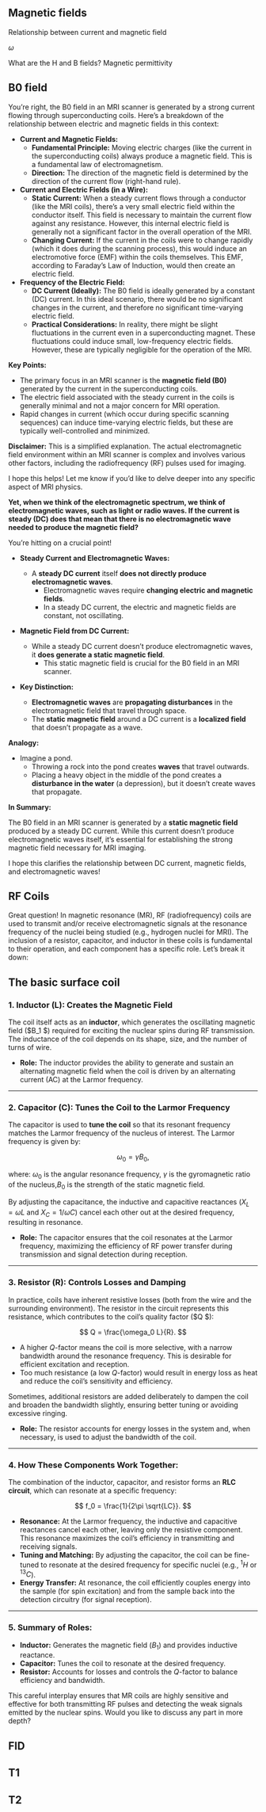 ## Magnetic fields
Relationship between current and magnetic field

$\omega$

What are the H and B fields?  Magnetic permittivity

##  B0 field
You're right, the B0 field in an MRI scanner is generated by a strong current flowing through superconducting coils. Here's a breakdown of the relationship between electric and magnetic fields in this context:

* **Current and Magnetic Fields:**
    * **Fundamental Principle:** Moving electric charges (like the current in the superconducting coils) always produce a magnetic field. This is a fundamental law of electromagnetism. 
    * **Direction:** The direction of the magnetic field is determined by the direction of the current flow (right-hand rule).

* **Current and Electric Fields (in a Wire):**
    * **Static Current:** When a steady current flows through a conductor (like the MRI coils), there's a very small electric field within the conductor itself. This field is necessary to maintain the current flow against any resistance. However, this internal electric field is generally not a significant factor in the overall operation of the MRI.
    * **Changing Current:** If the current in the coils were to change rapidly (which it does during the scanning process), this would induce an electromotive force (EMF) within the coils themselves. This EMF, according to Faraday's Law of Induction, would then create an electric field.

* **Frequency of the Electric Field:**
    * **DC Current (Ideally):** The B0 field is ideally generated by a constant (DC) current. In this ideal scenario, there would be no significant changes in the current, and therefore no significant time-varying electric field. 
    * **Practical Considerations:** In reality, there might be slight fluctuations in the current even in a superconducting magnet. These fluctuations could induce small, low-frequency electric fields. However, these are typically negligible for the operation of the MRI.

**Key Points:**

* The primary focus in an MRI scanner is the **magnetic field (B0)** generated by the current in the superconducting coils.
* The electric field associated with the steady current in the coils is generally minimal and not a major concern for MRI operation.
* Rapid changes in current (which occur during specific scanning sequences) can induce time-varying electric fields, but these are typically well-controlled and minimized.

**Disclaimer:** This is a simplified explanation. The actual electromagnetic field environment within an MRI scanner is complex and involves various other factors, including the radiofrequency (RF) pulses used for imaging.

I hope this helps! Let me know if you'd like to delve deeper into any specific aspect of MRI physics.

**Yet, when we think of the electromagnetic spectrum, we think of electromagnetic waves, such as light or radio waves. If the current is steady (DC) does that mean that there is no electromagnetic wave needed to produce the magnetic field?
**

You're hitting on a crucial point! 

* **Steady Current and Electromagnetic Waves:**

    * A **steady DC current** itself **does not directly produce electromagnetic waves**. 
        * Electromagnetic waves require **changing electric and magnetic fields**. 
        * In a steady DC current, the electric and magnetic fields are constant, not oscillating.

* **Magnetic Field from DC Current:**

    * While a steady DC current doesn't produce electromagnetic waves, it **does generate a static magnetic field**. 
        * This static magnetic field is crucial for the B0 field in an MRI scanner.

* **Key Distinction:**

    * **Electromagnetic waves** are **propagating disturbances** in the electromagnetic field that travel through space. 
    * The **static magnetic field** around a DC current is a **localized field** that doesn't propagate as a wave.

**Analogy:**

* Imagine a pond. 
    * Throwing a rock into the pond creates **waves** that travel outwards. 
    * Placing a heavy object in the middle of the pond creates a **disturbance in the water** (a depression), but it doesn't create waves that propagate.

**In Summary:**

The B0 field in an MRI scanner is generated by a **static magnetic field** produced by a steady DC current. While this current doesn't produce electromagnetic waves itself, it's essential for establishing the strong magnetic field necessary for MRI imaging.

I hope this clarifies the relationship between DC current, magnetic fields, and electromagnetic waves!

## RF Coils

Great question! In magnetic resonance (MR), RF (radiofrequency) coils are used to transmit and/or receive electromagnetic signals at the resonance frequency of the nuclei being studied (e.g., hydrogen nuclei for MRI). The inclusion of a resistor, capacitor, and inductor in these coils is fundamental to their operation, and each component has a specific role. Let’s break it down:

The basic surface coil
---

### 1. **Inductor (L): Creates the Magnetic Field**
The coil itself acts as an **inductor**, which generates the oscillating magnetic field ($B_1 $) required for exciting the nuclear spins during RF transmission. The inductance of the coil depends on its shape, size, and the number of turns of wire.

- **Role:** The inductor provides the ability to generate and sustain an alternating magnetic field when the coil is driven by an alternating current (AC) at the Larmor frequency.

---

### 2. **Capacitor (C): Tunes the Coil to the Larmor Frequency**
The capacitor is used to **tune the coil** so that its resonant frequency matches the Larmor frequency of the nucleus of interest. The Larmor frequency is given by:

$$
\omega_0 = \gamma B_0,
$$

where:
$\omega_0$ is the angular resonance frequency, $\gamma$ is the gyromagnetic ratio of the nucleus,$B_0$ is the strength of the static magnetic field.

By adjusting the capacitance, the inductive and capacitive reactances ($X_L = \omega L$ and $X_C = 1 / \omega C$) cancel each other out at the desired frequency, resulting in resonance.

- **Role:** The capacitor ensures that the coil resonates at the Larmor frequency, maximizing the efficiency of RF power transfer during transmission and signal detection during reception.

---

### 3. **Resistor (R): Controls Losses and Damping**
In practice, coils have inherent resistive losses (both from the wire and the surrounding environment). The resistor in the circuit represents this resistance, which contributes to the coil’s quality factor ($Q $):

$$
Q = \frac{\omega_0 L}{R}.
$$

- A higher $Q$-factor means the coil is more selective, with a narrow bandwidth around the resonance frequency. This is desirable for efficient excitation and reception.
- Too much resistance (a low $Q$-factor) would result in energy loss as heat and reduce the coil's sensitivity and efficiency.

Sometimes, additional resistors are added deliberately to dampen the coil and broaden the bandwidth slightly, ensuring better tuning or avoiding excessive ringing.

- **Role:** The resistor accounts for energy losses in the system and, when necessary, is used to adjust the bandwidth of the coil.

---

### 4. **How These Components Work Together:**
The combination of the inductor, capacitor, and resistor forms an **RLC circuit**, which can resonate at a specific frequency:

$$
f_0 = \frac{1}{2\pi \sqrt{LC}}.
$$

- **Resonance:** At the Larmor frequency, the inductive and capacitive reactances cancel each other, leaving only the resistive component. This resonance maximizes the coil’s efficiency in transmitting and receiving signals.
- **Tuning and Matching:** By adjusting the capacitor, the coil can be fine-tuned to resonate at the desired frequency for specific nuclei (e.g., $^1H$ or $^13C$).
- **Energy Transfer:** At resonance, the coil efficiently couples energy into the sample (for spin excitation) and from the sample back into the detection circuitry (for signal reception).

---

### 5. **Summary of Roles:**
- **Inductor:** Generates the magnetic field ($B_1$) and provides inductive reactance.
- **Capacitor:** Tunes the coil to resonate at the desired frequency.
- **Resistor:** Accounts for losses and controls the $Q$-factor to balance efficiency and bandwidth.

This careful interplay ensures that MR coils are highly sensitive and effective for both transmitting RF pulses and detecting the weak signals emitted by the nuclear spins. Would you like to discuss any part in more depth?

## FID

## T1

## T2

